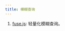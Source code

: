 ```yaml
---
title: 模糊查询
---
```


1. [fuse.js](http://fusejs.io/): 轻量化模糊查询。<Badeg npm="fuse.js" github="https://github.com/krisk/Fuse" />